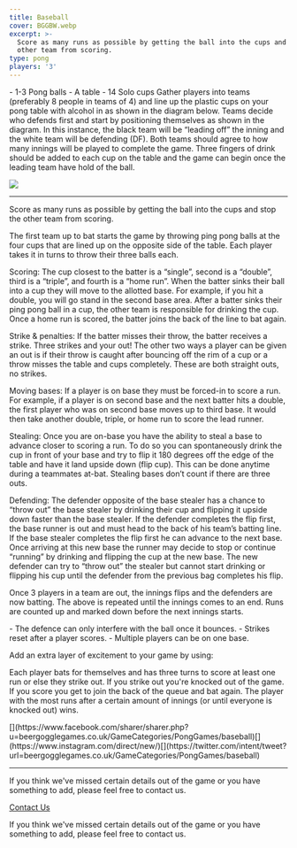 ```yaml
---
title: Baseball
cover: BGGBW.webp
excerpt: >-
  Score as many runs as possible by getting the ball into the cups and stop the
  other team from scoring.
type: pong
players: '3'
---
```



<GameHero
  cover="/BeerGoggleGames/images/BGGBW.webp"
  alt="Baseball"
/>

<GameSection title="Equipment" icon="/BeerGoggleGames/images/liquor.webp">
-   1-3 Pong balls
-   A table
-   14 Solo cups
</GameSection>

<GameSection title="Setup" icon="/BeerGoggleGames/images/settings.webp">
Gather players into teams (preferably 8 people in teams of 4) and line up the plastic cups on your pong table with alcohol in as shown in the diagram below. Teams decide who defends first and start by positioning themselves as shown in the diagram. In this instance, the black team will be “leading off” the inning and the white team will be defending (DF). Both teams should agree to how many innings will be played to complete the game. Three fingers of drink should be added to each cup on the table and the game can begin once the leading team have hold of the ball.

![](/images/baseballsetup.webp)

* * *
</GameSection>

<GameSection title="Aim of the Game" icon="/BeerGoggleGames/images/target.webp">
<p>Score as many runs as possible by getting the ball into the cups and stop the other team from scoring.</p>
</GameSection>

<GameSection title="How to Play" icon="/BeerGoggleGames/images/question.webp">
The first team up to bat starts the game by throwing ping pong balls at the four cups that are lined up on the opposite side of the table. Each player takes it in turns to throw their three balls each.

Scoring: The cup closest to the batter is a “single”, second is a “double”, third is a “triple”, and fourth is a “home run”. When the batter sinks their ball into a cup they will move to the allotted base. For example, if you hit a double, you will go stand in the second base area. After a batter sinks their ping pong ball in a cup, the other team is responsible for drinking the cup. Once a home run is scored, the batter joins the back of the line to bat again.

Strike & penalties: If the batter misses their throw, the batter receives a strike. Three strikes and your out! The other two ways a player can be given an out is if their throw is caught after bouncing off the rim of a cup or a throw misses the table and cups completely. These are both straight outs, no strikes.

Moving bases: If a player is on base they must be forced-in to score a run. For example, if a player is on second base and the next batter hits a double, the first player who was on second base moves up to third base. It would then take another double, triple, or home run to score the lead runner.

Stealing: Once you are on-base you have the ability to steal a base to advance closer to scoring a run. To do so you can spontaneously drink the cup in front of your base and try to flip it 180 degrees off the edge of the table and have it land upside down (flip cup). This can be done anytime during a teammates at-bat. Stealing bases don’t count if there are three outs.

Defending: The defender opposite of the base stealer has a chance to “throw out” the base stealer by drinking their cup and flipping it upside down faster than the base stealer. If the defender completes the flip first, the base runner is out and must head to the back of his team’s batting line. If the base stealer completes the flip first he can advance to the next base. Once arriving at this new base the runner may decide to stop or continue “running” by drinking and flipping the cup at the new base. The new defender can try to “throw out” the stealer but cannot start drinking or flipping his cup until the defender from the previous bag completes his flip.

Once 3 players in a team are out, the innings flips and the defenders are now batting. The above is repeated until the innings comes to an end. Runs are counted up and marked down before the next innings starts.
</GameSection>

<GameSection title="Rules" icon="/BeerGoggleGames/images/rules.webp">
-   The defence can only interfere with the ball once it bounces.
-   Strikes reset after a player scores.
-   Multiple players can be on one base.
</GameSection>

<GameSection title="Special Edition" icon="/BeerGoggleGames/images/special.webp">
<p>Add an extra layer of excitement to your game by using:</p>
</GameSection>

<GameSection title="**Every man for themself**" icon="/BeerGoggleGames/images/question.webp">
<p>Each player bats for themselves and has three turns to score at least one run or else they strike out. If you strike out you're knocked out of the game. If you score you get to join the back of the queue and bat again. The player with the most runs after a certain amount of innings (or until everyone is knocked out) wins.</p>
</GameSection>

<GameSection title="Share This Page" icon="/BeerGoggleGames/images/question.webp">
[](https://www.facebook.com/sharer/sharer.php?u=beergogglegames.co.uk/GameCategories/PongGames/baseball)[](https://www.instagram.com/direct/new/)[](https://twitter.com/intent/tweet?url=beergogglegames.co.uk/GameCategories/PongGames/baseball)

* * *
</GameSection>

<GameSection title="Feedback" icon="/BeerGoggleGames/images/question.webp">
If you think we've missed certain details out of the game or you have something to add, please feel free to contact us.

  
  
  
[Contact Us](contact)
</GameSection>

<ShareButtons title="Baseball" />

<FeedbackCard>
<p>If you think we've missed certain details out of the game or you have something to add, please feel free to contact us.</p>
</FeedbackCard>
